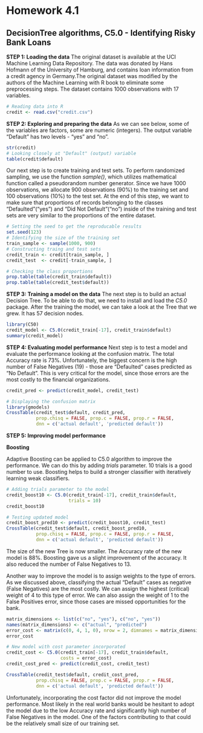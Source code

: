 Homework 4.1
===
DecisionTree algorithms, C5.0 - Identifying Risky Bank Loans
---
<b>STEP 1: Loading the data</b>
The original dataset is available at the UCI Machine Learning Data Repository. The data was donated by Hans Hofmann of the University of Hamburg, and contains loan information from a credit agency in Germany.The original dataset was modified by the authors of the Machine Learning with R book to eliminate some preprocessing steps.
The dataset contains 1000 observations with 17 variables.
```{r}
# Reading data into R
credit <- read.csv("credit.csv")
```
<b>STEP 2: Exploring and preparing the data</b>
As we can see below, some of the variables are factors, some are numeric (integers). The output variable "Default" has two levels - "yes" and "no".
```{r}
str(credit)
# Looking closely at "Default" (output) variable
table(credit$default)
```
Our next step is to create training and test sets. To perform randomized sampling, we use the function <i>sample()</i>, which utilizes mathematical function called a pseudorandom number generator. Since we have 1000 observations, we allocate 900 observations (90%) to the training set and 100 observations (10%) to the test set. At the end of this step, we want to make sure that proportions of records belonging to the classes "Defaulted"("yes") and "Did Not Default"("no") inside of the training and test sets are very similar to the proportions of the entire dataset.
```{r}
# Setting the seed to get the reproducable results
set.seed(123)
# Identifying the size of the training set
train_sample <- sample(1000, 900)
# Constructing traing and test sets
credit_train <- credit[train_sample, ]
credit_test  <- credit[-train_sample, ]

# Checking the class proportions
prop.table(table(credit_train$default))
prop.table(table(credit_test$default))

```
<b> STEP 3: Training a model on the data</b>
The next step is to build an actual Decision Tree. To be able to do that, we need to install and load the <i>C5.0</i> package. After the training the model, we can take a look at the Tree that we grew. It has 57 decision nodes.
```{r}
library(C50)
credit_model <- C5.0(credit_train[-17], credit_train$default)
summary(credit_model)
```
<b> STEP 4: Evaluating model performance</b>
Next step is to test a model and evaluate the performance looking at the confusion matrix. 
The total Accuracy rate is 73%. Unfortunately, the biggest concern is the high number of False Negatives (19) - those are "Defaulted" cases predicted as "No Default". This is very critical for the model, since those errors are the most costly to the financial organizations.
```{r}
credit_pred <- predict(credit_model, credit_test)

# Displaying the confusion matrix
library(gmodels)
CrossTable(credit_test$default, credit_pred,
           prop.chisq = FALSE, prop.c = FALSE, prop.r = FALSE,
           dnn = c('actual default', 'predicted default'))
```
<b>STEP 5: Improving model performance</b>

<b>Boosting</b>

Adaptive Boosting can be applied to C5.0 algorithm to improve the performance. We can do this by adding <i>trials</i> parameter. 10 trials is a good number to use. Boosting helps to build a stronger classifier with iteratively learning weak classifiers.
```{r}
# Adding trials parameter to the model
credit_boost10 <- C5.0(credit_train[-17], credit_train$default,
                       trials = 10)
credit_boost10

# Testing updated model
credit_boost_pred10 <- predict(credit_boost10, credit_test)
CrossTable(credit_test$default, credit_boost_pred10,
           prop.chisq = FALSE, prop.c = FALSE, prop.r = FALSE,
           dnn = c('actual default', 'predicted default'))
```
The size of the new Tree is now smaller. The Accuracy rate of the new model is 88%. Boosting gave us a slight improvement of the accuracy. It also reduced the number of False Negatives to 13.

Another way to improve the model is to assign weights to the type of errors. As we discussed above, classifying the actual "Default" cases as negative (False Negatives) are the most costly. We can assign the highest (critical) weight of 4 to this type of error. We can also assign the weight of 1 to the False Positives error, since those cases are missed opportunities for the bank.
```{r}
matrix_dimensions <- list(c("no", "yes"), c("no", "yes"))
names(matrix_dimensions) <- c("actual", "predicted")
error_cost <- matrix(c(0, 4, 1, 0), nrow = 2, dimnames = matrix_dimensions)
error_cost

# New model with cost parameter incorporated
credit_cost <- C5.0(credit_train[-17], credit_train$default,
                    costs = error_cost)
credit_cost_pred <- predict(credit_cost, credit_test)

CrossTable(credit_test$default, credit_cost_pred,
           prop.chisq = FALSE, prop.c = FALSE, prop.r = FALSE,
           dnn = c('actual default', 'predicted default'))

```
Unfortunately, incorporating the cost factor did not improve the model performance.
Most likely in the real world banks would be hesitant to adopt the model due to the low Accuracy rate and significantly high number of False Negatives in the model. One of the factors contributing to that could be the relatively small size of our training set.